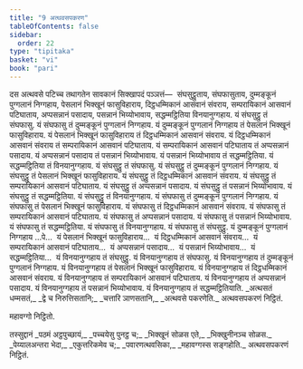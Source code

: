 ```yaml
---
title: "9 अत्थवसपकरण"
tableOfContents: false
sidebar:
  order: 22
type: "tipitaka"
basket: "vi"
book: "pari"
---
```



<DynamicBreadcrumb />

<Division number="334" book="pari">

<Paragraph number="1604" book="pari">
दस अत्थवसे पटिच्च तथागतेन सावकानं सिक्खापदं पञ्ञत्तं—  संघसुट्ठुताय, संघफासुताय, दुम्मङ्कूनं पुग्गलानं निग्गहाय, पेसलानं भिक्खूनं फासुविहाराय, दिट्ठधम्मिकानं आसवानं संवराय, सम्परायिकानं आसवानं पटिघाताय, अप्पसन्नानं पसादाय, पसन्नानं भिय्योभावाय, सद्धम्मट्ठितिया विनयानुग्गहाय.
</Paragraph>

<Paragraph number="1605" book="pari">
यं संघसुट्ठु तं संघफासु. यं संघफासु तं दुम्मङ्कूनं पुग्गलानं निग्गहाय. यं दुम्मङ्कूनं पुग्गलानं निग्गहाय तं पेसलानं भिक्खूनं फासुविहाराय. यं पेसलानं भिक्खूनं फासुविहाराय तं दिट्ठधम्मिकानं आसवानं संवराय. यं दिट्ठधम्मिकानं आसवानं संवराय तं सम्परायिकानं आसवानं पटिघाताय. यं सम्परायिकानं आसवानं पटिघाताय तं अप्पसन्नानं पसादाय. यं अप्पसन्नानं पसादाय तं पसन्नानं भिय्योभावाय. यं पसन्नानं भिय्योभावाय तं सद्धम्मट्ठितिया. यं सद्धम्मट्ठितिया तं विनयानुग्गहाय.
</Paragraph>

<Paragraph number="1606" book="pari">
यं संघसुट्ठु तं संघफासु. यं संघसुट्ठु तं दुम्मङ्कूनं पुग्गलानं निग्गहाय. यं संघसुट्ठु तं पेसलानं भिक्खूनं फासुविहाराय. यं संघसुट्ठु तं दिट्ठधम्मिकानं आसवानं संवराय. यं संघसुट्ठु तं सम्परायिकानं आसवानं पटिघाताय. यं संघसुट्ठु तं अप्पसन्नानं पसादाय. यं संघसुट्ठु तं पसन्नानं भिय्योभावाय. यं संघसुट्ठु तं सद्धम्मट्ठितिया. यं संघसुट्ठु तं विनयानुग्गहाय.
</Paragraph>

<Paragraph number="1607" book="pari">
यं संघफासु तं दुम्मङ्कूनं पुग्गलानं निग्गहाय. यं संघफासु तं पेसलानं भिक्खूनं फासुविहाराय. यं संघफासु तं दिट्ठधम्मिकानं आसवानं संवराय. यं संघफासु तं सम्परायिकानं आसवानं पटिघाताय. यं संघफासु तं अप्पसन्नानं पसादाय. यं संघफासु तं पसन्नानं भिय्योभावाय. यं संघफासु तं सद्धम्मट्ठितिया. यं संघफासु तं विनयानुग्गहाय. यं संघफासु तं संघसुट्ठु.
</Paragraph>

<Paragraph number="1608" book="pari">
यं दुम्मङ्कूनं पुग्गलानं निग्गहाय …पे…  यं पेसलानं भिक्खूनं फासुविहाराय…  यं दिट्ठधम्मिकानं आसवानं संवराय…  यं सम्परायिकानं आसवानं पटिघाताय…  यं अप्पसन्नानं पसादाय…  यं पसन्नानं भिय्योभावाय…  यं सद्धम्मट्ठितिया…  यं विनयानुग्गहाय तं संघसुट्ठु. यं विनयानुग्गहाय तं संघफासु. यं विनयानुग्गहाय तं दुम्मङ्कूनं पुग्गलानं निग्गहाय. यं विनयानुग्गहाय तं पेसलानं भिक्खूनं फासुविहाराय. यं विनयानुग्गहाय तं दिट्ठधम्मिकानं आसवानं संवराय. यं विनयानुग्गहाय तं सम्परायिकानं आसवानं पटिघाताय. यं विनयानुग्गहाय तं अप्पसन्नानं पसादाय. यं विनयानुग्गहाय तं पसन्नानं भिय्योभावाय. यं विनयानुग्गहाय तं सद्धम्मट्ठितियाति.
</Paragraph>

<Paragraph number="1609" type="verses" book="pari">
_अत्थसतं धम्मसतं,_  
_द्वे च निरुत्तिसतानि;_  
_चत्तारि ञाणसतानि,_  
_अत्थवसे पकरणेति._  


</Paragraph>
</Division>

<Paragraph number="1610" type="center" book="pari">
अत्थवसपकरणं निट्ठितं.

  
महावग्गो निट्ठितो.



</Paragraph>

<Paragraph number="1611" type="center" book="pari">
तस्सुद्दानं


</Paragraph>

<Paragraph number="1612" type="verses" book="pari">
_पठमं अट्ठपुच्छायं,_  
_पच्चयेसु पुनट्ठ च;_  
_भिक्खूनं सोळस एते,_  
_भिक्खुनीनञ्च सोळस._  

</Paragraph>

<Paragraph number="1613" type="verses" book="pari">
_पेय्यालअन्तरा भेदा,_  
_एकुत्तरिकमेव च;_  
_पवारणत्थवसिका,_  
_महावग्गस्स सङ्गहोति._  


</Paragraph>

<Paragraph number="1614" type="center" book="pari">
अत्थवसपकरणं निट्ठितं.
</Paragraph>